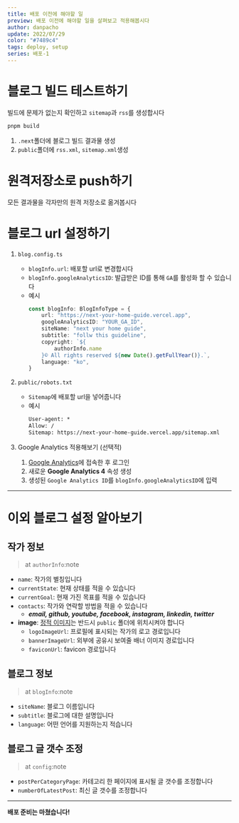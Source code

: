 ```yaml
---
title: 배포 이전에 해야할 일
preview: 배포 이전에 해야할 일을 살펴보고 적용해봅시다
author: danpacho
update: 2022/07/29
color: "#7489c4"
tags: deploy, setup
series: 배포-1
---
```


# 블로그 빌드 테스트하기

빌드에 문제가 없는지 확인하고 `sitemap`과 `rss`를 생성합시다

```bash
pnpm build
```

1. `.next`폴더에 블로그 빌드 결과물 생성
2. `public`폴더에 `rss.xml`, `sitemap.xml`생성

# 원격저장소로 push하기

모든 결과물을 각자만의 원격 저장소로 옮겨봅시다

# 블로그 url 설정하기

1.  `blog.config.ts`

    -   `blogInfo.url`: 배포할 url로 변경합시다
    -   `blogInfo.googleAnalyticsID`: 발급받은 ID를 통해 `GA`를 활성화 할 수 있습니다
    -   예시
        ```ts {2,3}
        const blogInfo: BlogInfoType = {
            url: "https://next-your-home-guide.vercel.app",
            googleAnalyticsID: "YOUR_GA_ID",
            siteName: "next your home guide",
            subtitle: "follw this guideline",
            copyright: `${
                authorInfo.name
            }© All rights reserved ${new Date().getFullYear()}.`,
            language: "ko",
        }
        ```

2.  `public/robots.txt`

    -   `Sitemap`에 배포할 url을 넣어줍니다
    -   예시
        ```txt {3}
        User-agent: *
        Allow: /
        Sitemap: https://next-your-home-guide.vercel.app/sitemap.xml
        ```

3.  Google Analytics 적용해보기 (선택적)
    1. [Google Analytics](https://analytics.google.com)에 접속한 후 로그인
    2. 새로운 **Google Analytics 4** 속성 생성
    3. 생성된 `Google Analytics ID`를 `blogInfo.googleAnalyticsID`에 입력

---

# 이외 블로그 설정 알아보기

## 작가 정보

> at `authorInfo`:note

-   `name`: 작가의 별칭입니다
-   `currentState`: 현재 상태를 적을 수 있습니다
-   `currentGoal`: 현재 가진 목표를 적을 수 있습니다
-   `contacts`: 작가와 연락할 방법을 적을 수 있습니다
    -   _**email, github, youtube, facebook, instagram, linkedin, twitter**_
-   **image**: [정적 이미지](https://nextjs.org/docs/basic-features/static-file-serving)는 반드시 `public` 폴더에 위치시켜야 합니다
    -   `logoImageUrl`: 프로필에 표시되는 작가의 로고 경로입니다
    -   `bannerImageUrl`: 외부에 공유시 보여줄 배너 이미지 경로입니다
    -   `faviconUrl`: favicon 경로입니다

## 블로그 정보

> at `blogInfo`:note

-   `siteName`: 블로그 이름입니다
-   `subtitle`: 블로그에 대한 설명입니다
-   `language`: 어떤 언어를 지원하는지 적습니다

## 블로그 글 갯수 조정

> at `config`:note

-   `postPerCategoryPage`: 카테고리 한 페이지에 표시될 글 갯수를 조정합니다
-   `numberOfLatestPost`: 최신 글 갯수를 조정합니다

---

**배포 준비는 마쳤습니다!**
